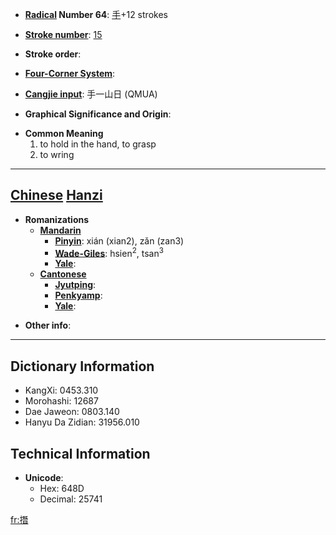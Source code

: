 * '''[[Wiktionary:Chinese radical index| Radical]] Number 64''': [[Wiktionary:Chinese radical index 手|手]]+12 strokes

* '''[[Wiktionary:Chinese total strokes index|Stroke number]]''': [[Wiktionary:Chinese total strokes index 15|15]]

* '''Stroke order''': 

* '''[[Wiktionary:Chinese four corner index|Four-Corner System]]''': 

* '''[[Wiktionary:Chinese Cangjie index|Cangjie input]]''': 手一山日 (QMUA)

* '''Graphical Significance and Origin''': 

* '''Common Meaning'''
*#to hold in the hand, to grasp
*# to wring


----

== [[Chinese]] [[Hanzi]] ==

* '''Romanizations'''
** '''[[Mandarin]]'''
*** '''[[Pinyin]]''': xián (xian2), zǎn (zan3)
*** '''[[Wade-Giles]]''': hsien<sup>2</sup>, tsan<sup>3</sup>
*** '''[[Yale]]''': 
** '''[[Cantonese]]'''
*** '''[[Jyutping]]''':
*** '''[[Penkyamp]]''': 
*** '''[[Yale]]''': 

* '''Other info''': 

----

== Dictionary Information ==

* KangXi: 0453.310
* Morohashi: 12687
* Dae Jaweon: 0803.140
* Hanyu Da Zidian: 31956.010

== Technical Information ==

* '''Unicode''':
** Hex: 648D
** Decimal: 25741

[[fr:撍]]